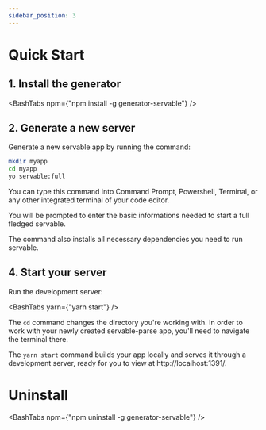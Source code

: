 ```yaml
---
sidebar_position: 3
---
```



# Quick Start

## 1. Install the generator

<BashTabs npm={"npm install -g generator-servable"} />

## 2. Generate a new server

Generate a new servable app by running the command:

```bash
mkdir myapp
cd myapp
yo servable:full
```

You can type this command into Command Prompt, Powershell, Terminal, or any other integrated terminal of your code editor.

You will be prompted to enter the basic informations needed to start a full fledged servable.

The command also installs all necessary dependencies you need to run servable.

## 4. Start your server

Run the development server:

<BashTabs yarn={"yarn start"} />

The `cd` command changes the directory you're working with. In order to work with your newly created servable-parse app, you'll need to navigate the terminal there.

The `yarn start` command builds your app locally and serves it through a development server, ready for you to view at http://localhost:1391/.


# Uninstall

<BashTabs npm={"npm uninstall -g generator-servable"} />